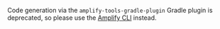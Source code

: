 Code generation via the `amplify-tools-gradle-plugin` Gradle plugin is deprecated, so please use the [Amplify CLI](/lib-v1/datastore/getting-started#code-generation-amplify-cli) instead.